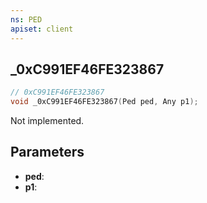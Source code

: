 ```yaml
---
ns: PED
apiset: client
---
```

## _0xC991EF46FE323867

```c
// 0xC991EF46FE323867
void _0xC991EF46FE323867(Ped ped, Any p1);
```

Not implemented.

## Parameters
* **ped**:
* **p1**: